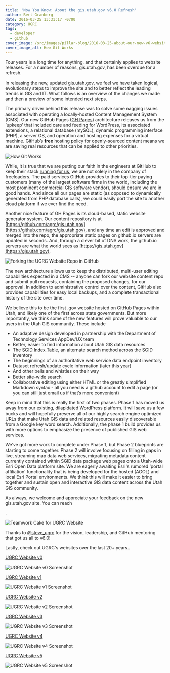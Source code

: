 ```yaml
---
title: 'Now You Know: About the gis.utah.gov v6.0 Refresh'
author: Bert Granberg
date: 2016-03-25 13:31:17 -0700
category: UGRC
tags:
  - developer
  - github
cover_image: /src/images/pillar-blog/2016-03-25-about-our-new-v6-website-in-ghpages/howgitworkssmall.png
cover_image_alt: How Git Works
---
```



Four years is a long time for anything, and that certainly applies to website releases. For a number of reasons, gis.utah.gov, has been overdue for a refresh.

In releasing the new, updated gis.utah.gov, we feel we have taken logical, evolutionary steps to improve the site and to better reflect the leading trends in GIS and IT. What follows is an overview of the changes we made and then a preview of some intended next steps.

The primary driver behind this release was to solve some nagging issues associated with operating a locally-hosted Content Management System (CMS). Our new GitHub Pages ([GH Pages](https://pages.github.com/)) architecture releases us from the ‘upkeep’ that included care and feeding for WordPress, its associated extensions, a relational database (mySQL), dynamic programming interface (PHP), a server OS, and operation and hosting expenses for a virtual machine. GitHub’s **free** hosting policy for openly-sourced content means we are saving real resources that can be applied to other priorities.

![How Git Works](../../images/pillar-blog/2016-03-25-about-our-new-v6-website-in-ghpages/howgitworks.png)

While, it is true that we are putting our faith in the engineers at GitHub to keep their stack [running for us](https://www.githubstatus.com/), we are not solely in the company of freeloaders. The paid services GitHub provides to their top-tier paying customers (many of the largest software firms in the world, including the most prominent commercial GIS software vendor), should ensure we are in good hands. And since all our pages are static (as opposed to dynamically generated from PHP database calls), we could easily port the site to another cloud platform if we ever find the need.

Another nice feature of GH Pages is its cloud-based, static website generator system. Our content repository is at [https://github.com/agrc/gis.utah.gov](https://github.com/agrc/gis.utah.gov), and any time an edit is approved and merged into the repo, the appropriate static pages on github.io servers are updated in seconds. And, through a clever bit of DNS work, the github.io servers are what the world sees as [https://gis.utah.gov](https://gis.utah.gov).

![Forking the UGRC Website Repo in GitHub](../../images/pillar-blog/2016-03-25-about-our-new-v6-website-in-ghpages/forkingagrc.png)

The new architecture allows us to keep the distributed, multi-user editing capabilities expected in a CMS -- anyone can fork our website content repo and submit pull requests, containing the proposed changes, for our approval. In addition to administrative control over the content, GitHub also provides capabilities for easy local backups, and a complete transactional history of the site over time.

We believe this to be the first .gov website hosted on GitHub Pages within Utah, and likely one of the first across state governments. But more importantly, we think some of the new features will prove valuable to our users in the Utah GIS community. These include

- An adaptive design developed in partnership with the Department of Technology Services AppDev/UX team
- Better, easier to find information about Utah GIS data resources
- The [SGID Index Table](/products/sgid/sgid-index/), an alternate search method across the SGID inventory
- The beginnings of an authoritative web service data endpoint inventory
- Dataset refresh/update cycle information (later this year)
- And other bells and whistles on their way
- Better site-wide search
- Collaborative editing using either HTML or the greatly simplified Markdown syntax - all you need is a github account to edit a page (or you can still just email us if that’s more convenient)

Keep in mind that this is really the first of two phases. Phase 1 has moved us away from our existing, dilapidated WordPress platform. It will save us a few bucks and will hopefully preserve all of our highly search engine optimized URLs that make Utah GIS data and related resources easily discoverable from a Google key word search. Additionally, the phase 1 build provides us with more options to emphasize the presence of published GIS web services.

We’ve got more work to complete under Phase 1, but Phase 2 blueprints are starting to come together. Phase 2 will involve focusing on filling in gaps in live, streaming map data web services, migrating metadata content currently contained within SGID data package web pages onto a Utah-wide Esri Open Data platform site. We are eagerly awaiting Esri's rumored ‘portal affiliation’ functionality that is being developed for the hosted (AGOL) and local Esri Portal environments. We think this will make it easier to bring together and sustain open and interactive GIS data content across the Utah GIS community.

As always, we welcome and appreciate your feedback on the new gis.utah.gov site. You can reach

<Contacts inline subject={frontmatter.title} contactKey="ugrc" />.

![Teamwork Cake for UGRC Website](../../images/pillar-blog/2016-03-25-about-our-new-v6-website-in-ghpages/teamwork.png)

Thanks to [@steve_ugrc](https://x.com/steve_ugrc) for the vision, leadership, and GitHub mentoring that got us all to v6.0!

Lastly, check out UGRC's websites over the last 20+ years..

<a href="https://web.archive.org/web/19970716211113/https:///www.agr.state.ut.us/">UGRC Website v0</a>

![UGRC Website v0 Screenshot](../../images/pillar-blog/2016-03-25-about-our-new-v6-website-in-ghpages/agrcwebsitev0.png)

<a href="https://web.archive.org/web/19981201214147/https://www.its.state.ut.us/agrc/">UGRC Website v1</a>

![UGRC Website v1 Screenshot](../../images/pillar-blog/2016-03-25-about-our-new-v6-website-in-ghpages/agrcwebsitev1.png)

<a href="https://web.archive.org/web/20030214191929/https://gis.utah.gov/">UGRC Website v2</a>

![UGRC Website v2 Screenshot](../../images/pillar-blog/2016-03-25-about-our-new-v6-website-in-ghpages/agrcwebsitev2.png)

<a href="https://web.archive.org/web/20030214191929/https://gis.utah.gov/">UGRC Website v3</a>

![UGRC Website v3 Screenshot](../../images/pillar-blog/2016-03-25-about-our-new-v6-website-in-ghpages/agrcwebsitev3.png)

<a href="https://web.archive.org/web/20090323175622/https://gis.utah.gov/">UGRC Website v4</a>

![UGRC Website v4 Screenshot](../../images/pillar-blog/2016-03-25-about-our-new-v6-website-in-ghpages/agrcwebsitev4.png)

<a href="https://web.archive.org/web/20140701075235/https://gis.utah.gov/">UGRC Website v5</a>

![UGRC Website v5 Screenshot](../../images/pillar-blog/2016-03-25-about-our-new-v6-website-in-ghpages/agrcwebsitev5.png)
